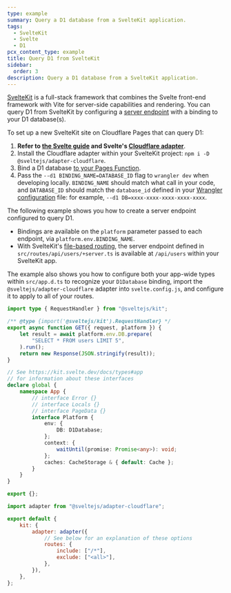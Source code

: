 ```yaml
---
type: example
summary: Query a D1 database from a SvelteKit application.
tags:
  - SvelteKit
  - Svelte
  - D1
pcx_content_type: example
title: Query D1 from SvelteKit
sidebar:
  order: 3
description: Query a D1 database from a SvelteKit application.
---
```



[SvelteKit](https://kit.svelte.dev/) is a full-stack framework that combines the Svelte front-end framework with Vite for server-side capabilities and rendering. You can query D1 from SvelteKit by configuring a [server endpoint](https://kit.svelte.dev/docs/routing#server) with a binding to your D1 database(s).

To set up a new SvelteKit site on Cloudflare Pages that can query D1:

1. **Refer to [the Svelte guide](/pages/framework-guides/deploy-a-svelte-site/) and Svelte's [Cloudflare adapter](https://kit.svelte.dev/docs/adapter-cloudflare)**.
2. Install the Cloudflare adapter within your SvelteKit project: `npm i -D @sveltejs/adapter-cloudflare`.
3. Bind a D1 database [to your Pages Function](/pages/functions/bindings/#d1-databases).
4. Pass the `--d1 BINDING_NAME=DATABASE_ID` flag to `wrangler dev` when developing locally. `BINDING_NAME` should match what call in your code, and `DATABASE_ID` should match the `database_id` defined in your [Wrangler configuration](/workers/wrangler/configuration) file: for example, `--d1 DB=xxxx-xxxx-xxxx-xxxx-xxxx`.

The following example shows you how to create a server endpoint configured to query D1.

- Bindings are available on the `platform` parameter passed to each endpoint, via `platform.env.BINDING_NAME`.
- With SvelteKit's [file-based routing](https://kit.svelte.dev/docs/routing), the server endpoint defined in `src/routes/api/users/+server.ts` is available at `/api/users` within your SvelteKit app.

The example also shows you how to configure both your app-wide types within `src/app.d.ts` to recognize your `D1Database` binding, import the `@sveltejs/adapter-cloudflare` adapter into `svelte.config.js`, and configure it to apply to all of your routes.

<Tabs> <TabItem label="TypeScript" icon="seti:typescript">

```ts
import type { RequestHandler } from "@sveltejs/kit";

/** @type {import('@sveltejs/kit').RequestHandler} */
export async function GET({ request, platform }) {
	let result = await platform.env.DB.prepare(
		"SELECT * FROM users LIMIT 5",
	).run();
	return new Response(JSON.stringify(result));
}
```

```ts
// See https://kit.svelte.dev/docs/types#app
// for information about these interfaces
declare global {
	namespace App {
		// interface Error {}
		// interface Locals {}
		// interface PageData {}
		interface Platform {
			env: {
				DB: D1Database;
			};
			context: {
				waitUntil(promise: Promise<any>): void;
			};
			caches: CacheStorage & { default: Cache };
		}
	}
}

export {};
```

```js
import adapter from "@sveltejs/adapter-cloudflare";

export default {
	kit: {
		adapter: adapter({
			// See below for an explanation of these options
			routes: {
				include: ["/*"],
				exclude: ["<all>"],
			},
		}),
	},
};
```

</TabItem> </Tabs>
